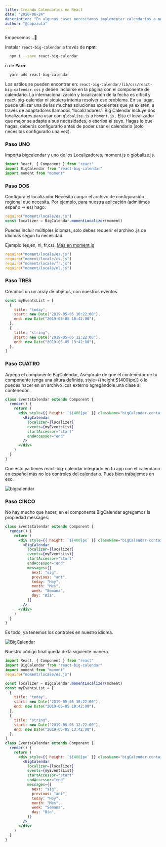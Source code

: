 ```yaml
---
title: Creando Calendarios en React
date: "2020-08-24"
description: "En algunos casos necesitamos implementar calendarios a nuestros proyectos con react.js, sin embargo desarrollar esto nos podría tomar algo de tiempo, esto podría acelerarse con react-big-caendar.cl 📆"
author: "@capzzula"
---
```


Empecemos…🤞

Instalar `react-big-calendar` a través de **npm**:

```bash
  npm i --save react-big-calendar
```

o de **Yarn**:

```bash
  yarn add react-big-calendar
```

Los estilos se pueden encontrar en: `react-big-calendar/lib/css/react-big-calendar.css` y deben incluirse en la página con el componente de calendario. La internacionalización y localización de la fecha es difícil y react-big-calendar ni siquiera intenta resolver ese problema. En su lugar, puede utilizar una de las muchas soluciones excelentes que ya existen, a través de adaptadores llamados “localizadores”.
Big Calendar incluye dos localizadores para usar con `globalize.js` o `Moment.js.` Elija el localizador que mejor se adapte a sus necesidades, o escriba el suyo.
Hagas lo que hagas, deberás configurarlo antes de poder usar el calendario (solo necesitas configurarlo una vez).

### Paso UNO

Importa bigcalendar y uno de los Localizadores, moment.js o globalize.js.

```javascript
import React, { Component } from "react"
import BigCalendar from "react-big-calendar"
import moment from "moment"
```

### Paso DOS

Configura el localizador
Necesita cargar el archivo de configuración regional que necesita. Por ejemplo, para nuestra aplicación (admitimos españo => es) hago:

```javascript
require("moment/locale/es.js")
const localizer = BigCalendar.momentLocalizer(moment)
```

Puedes incluir múltiples idiomas, solo debes requerir el archivo .js de idiomas según tu necesidad.

Ejemplo (es,en, nl, fr,cs). [Más en moment.js](https://momentjs.com/docs/)

```javascript
require("moment/locale/es.js")
require("moment/locale/cs.js")
require("moment/locale/fr.js")
require("moment/locale/nl.js")
```

### Paso TRES

Creamos un un array de objetos, con nuestros eventos.

```javascript
const myEventsList = [
  {
    title: "today",
    start: new Date("2019-05-05 10:22:00"),
    end: new Date("2019-05-05 10:42:00"),
  },
  {
    title: "string",
    start: new Date("2019-05-05 12:22:00"),
    end: new Date("2019-05-05 13:42:00"),
  },
]
```

### Paso CUATRO

Agrega el componente BigCalendar,
Asegúrate de que el contenedor de tu componente tenga una altura definida.
style={{height:${400}px}} o lo puedes hacer en un archivo .css externo agregándole una clase al contenedor.

```jsx
class EventsCalendar extends Component {
  render() {
    return (
      <div style={{ height: `${400}px` }} className="bigCalendar-container">
        <BigCalendar
          localizer={localizer}
          events={myEventsList}
          startAccessor="start"
          endAccessor="end"
        />
      </div>
    )
  }
}
```

Con esto ya tienes react-big-calendar integrado en tu app con el calendario en español más no los controles del calendario. Pues bien trabajemos en eso.

![bigcalendar](./bigcalendar01.png)

### Paso CINCO

No hay mucho que hacer, en el componente BigCalendar agregamos la propiedad messages:

```jsx
class EventsCalendar extends Component {
  render() {
    return (
      <div style={{ height: `${400}px` }} className="bigCalendar-container">
        <BigCalendar
          localizer={localizer}
          events={myEventsList}
          startAccessor="start"
          endAccessor="end"
          messages={{
            next: "sig",
            previous: "ant",
            today: "Hoy",
            month: "Mes",
            week: "Semana",
            day: "Día",
          }}
        />
      </div>
    )
  }
}
```

Es todo, ya tenemos los controles en nuestro idioma.

![BigCalendar](./bigcalendar02.png)

Nuestro código final queda de la siguiente manera.

```jsx
import React, { Component } from "react"
import BigCalendar from "react-big-calendar"
import moment from "moment"
require("moment/locale/es.js")

const localizer = BigCalendar.momentLocalizer(moment)
const myEventsList = [
  {
    title: "today",
    start: new Date("2019-05-05 10:22:00"),
    end: new Date("2019-05-05 10:42:00"),
  },
  {
    title: "string",
    start: new Date("2019-05-05 12:22:00"),
    end: new Date("2019-05-05 13:42:00"),
  },
]
class EventsCalendar extends Component {
  render() {
    return (
      <div style={{ height: `${400}px` }} className="bigCalendar-container">
        <BigCalendar
          localizer={localizer}
          events={myEventsList}
          startAccessor="start"
          endAccessor="end"
          messages={{
            next: "sig",
            previous: "ant",
            today: "Hoy",
            month: "Mes",
            week: "Semana",
            day: "Día",
          }}
        />
      </div>
    )
  }
}
```
